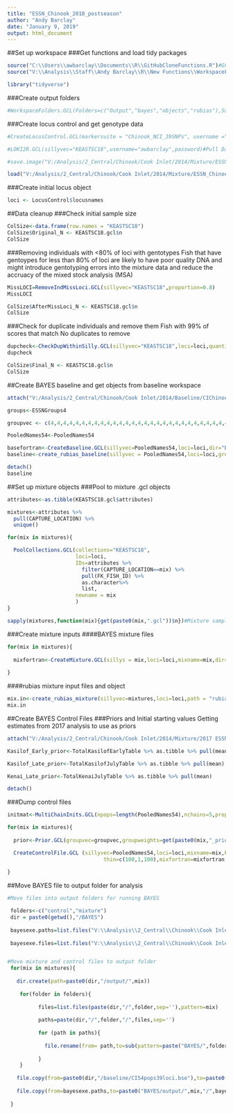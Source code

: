 ```yaml
---
title: "ESSN_Chinook_2018_postseason"
author: "Andy Barclay"
date: "January 9, 2019"
output: html_document
---
```


##Set up workspace
###Get functions and load tidy packages
```r

source("C:\\Users\\awbarclay\\Documents\\R\\GitHubCloneFunctions.R")#GCL functions
source("V:\\Analysis\\Staff\\Andy Barclay\\R\\New Functions\\WorkspaceFolders.GCL.R")#A function I wrote

library("tidyverse")

```

###Create output folders 
```r

#WorkspaceFolders.GCL(Folders=c("Output","bayes","objects","rubias"),Subfolders=list(bayes=c("baseline","mixture","control","output"),rubias=c("baseline","mixture","output")),wd=getwd())

```

###Create locus control and get genotype data
```r

#CreateLocusControl.GCL(markersuite = "Chinook_NCI_39SNPs", username ="awbarclay", password = password)#Locus control

#LOKI2R.GCL(sillyvec="KEASTSC18",username="awbarclay",password)#Pull Data from LOKI

#save.image("V:/Analysis/2_Central/Chinook/Cook Inlet/2014/Mixture/ESSN_Chinook_2018_postseason/ESSN_Chinook_2018_postseason.Rdata")

load("V:/Analysis/2_Central/Chinook/Cook Inlet/2014/Mixture/ESSN_Chinook_2018_postseason/ESSN_Chinook_2018_postseason.Rdata")

```

###Create initial locus object
```r

loci <- LocusControl$locusnames


```

##Data cleanup
###Check initial sample size
```r

ColSize<-data.frame(row.names = "KEASTSC18")
ColSize$Original_N <- KEASTSC18.gcl$n
ColSize

```

###Removing individuals with <80% of loci with gentotypes
Fish that have gentoypes for less than 80% of loci are likely to have poor quality DNA and might introduce gentotyping errors into the mixture data and reduce the accruacy of the mixed stock analysis (MSA)
```r

MissLOCI=RemoveIndMissLoci.GCL(sillyvec="KEASTSC18",proportion=0.8)
MissLOCI

ColSize$AfterMissLoci_N <- KEASTSC18.gcl$n
ColSize

```

###Check for duplicate individuals and remove them
Fish with 99% of scores that match
No duplicates to remove
```r

dupcheck<-CheckDupWithinSilly.GCL(sillyvec="KEASTSC18",loci=loci,quantile=NULL,minproportion=0.99)
dupcheck
```
```r
ColSize$Final_N <- KEASTSC18.gcl$n
ColSize

```

##Create BAYES baseline and get objects from baseline workspace
```r

attach("V:/Analysis/2_Central/Chinook/Cook Inlet/2014/Baseline/CIChinook2014Baseline.RData")

groups<-ESSNGroups4

groupvec <- c(4,4,4,4,4,4,4,4,4,4,4,4,4,4,4,4,4,4,4,4,4,4,4,4,4,4,4,4,4,4,4,4,4,4,4,4,4,1,1,1,2,1,2,1,1,1,2,2,3,4,4,4,4,4)

PooledNames54<-PooledNames54

basefortran<-CreateBaseline.GCL(sillyvec=PooledNames54,loci=loci,dir="BAYES/baseline",basename="CI54pops39loci",type="BAYES",groupvec=NULL)#BAYES
baseline<-create_rubias_baseline(sillyvec = PooledNames54,loci=loci,group_names = groups,groupvec = groupvec,baseline_name = "CI54pops39loci")#rubias

detach()
baseline
```

##Set up mixture objects
###Pool to mixture .gcl objects
```r

attributes<-as.tibble(KEASTSC18.gcl$attributes)

mixtures<-attributes %>% 
  pull(CAPTURE_LOCATION) %>% 
  unique()

for(mix in mixtures){

  PoolCollections.GCL(collections="KEASTSC18",
                      loci=loci,
                      IDs=attributes %>% 
                        filter(CAPTURE_LOCATION==mix) %>% 
                        pull(FK_FISH_ID) %>%
                        as.character%>% 
                        list,
                      newname = mix
                      )
}

sapply(mixtures,function(mix){get(paste0(mix,".gcl"))$n})#Mixture sample sizes

```
###Create mixture inputs
####BAYES mixture files
```r

for(mix in mixtures){
  
  mixfortran<-CreateMixture.GCL(sillys = mix,loci=loci,mixname=mix,dir="BAYES/mixture")
  
}

```
####rubias mixture input files and object
```r

mix.in<-create_rubias_mixture(sillyvec=mixtures,loci=loci,path = "rubias/mixture")
mix.in

```

##Create BAYES Control Files
###Priors and Initial starting values
Getting estimates from 2017 analysis to use as priors
```r

attach("V:/Analysis/2_Central/Chinook/Cook Inlet/2014/Mixture/2017 ESSN Chinook postseason analysis/ESSN2017PostseasonAnalysis.RData")

Kasilof_Early_prior<-TotalKasilofEarlyTable %>% as.tibble %>% pull(mean)

Kasilof_Late_prior<-TotalKasilofJulyTable %>% as.tibble %>% pull(mean)

Kenai_Late_prior<-TotalKenaiJulyTable %>% as.tibble %>% pull(mean)

detach()

```
###Dump control files
```r

initmat<-MultiChainInits.GCL(npops=length(PooledNames54),nchains=5,prop=.9)

for(mix in mixtures){
  
  prior<-Prior.GCL(groupvec=groupvec,groupweights=get(paste0(mix,"_prior")),minval=0.01)

  CreateControlFile.GCL (sillyvec=PooledNames54,loci=loci,mixname=mix,basename="CI54pops39loci",suffix="",nreps=40000,nchains=5,groupvec=groupvec,priorvec=prior,initmat=initmat,dir="BAYES/control",seeds=matrix(sample(seq(10000),3*5),nrow=3),
                               thin=c(100,1,100),mixfortran=mixfortran,basefortran=basefortran,switches="F T F T T T F")
  
}

```
##Move BAYES file to output folder for analysis
```r
#Move files into output folders for running BAYES

 folders<-c("control","mixture")
 dir = paste0(getwd(),"/BAYES")
 
 bayesexe.paths=list.files("V:\\Analysis\\2_Central\\Chinook\\Cook Inlet\\2014\\Baseline\\BAYES\\BAYES exe files",full.names=T,include.dirs=T)
 
 bayesexe.files=list.files("V:\\Analysis\\2_Central\\Chinook\\Cook Inlet\\2014\\Baseline\\BAYES\\BAYES exe files",full.names=F,include.dirs=T)


#Move mixture and control files to output folder
 for(mix in mixtures){
   
   dir.create(path=paste0(dir,"/output/",mix))
 
    for(folder in folders){
          
          files=list.files(paste(dir,"/",folder,sep=''),pattern=mix) 
          
          paths=paste(dir,"/",folder,"/",files,sep='')
          
          for (path in paths){
            
            file.rename(from= path,to=sub(pattern=paste("BAYES/",folder,sep=''),x= path,replacement=paste("BAYES/output/",mix,sep=''),fixed=T))
                        
          }
    }
   
   file.copy(from=paste0(dir,"/baseline/CI54pops39loci.bse"),to=paste0(dir,"/output/",mix,"/CI54pops39loci.bse"))
   
   file.copy(from=bayesexe.paths,to=paste0("BAYES/output/",mix,"/",bayesexe.files))
   
 }  


```

